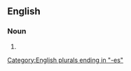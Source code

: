 ==English==

===Noun===
{{head|en|noun form}}

# {{plural of|en|Inverness}}

[[Category:English plurals ending in "-es"]]